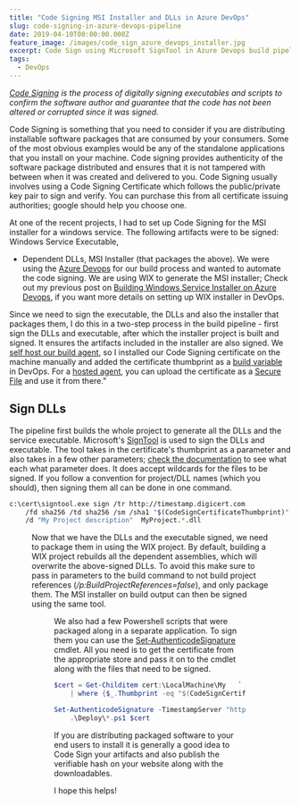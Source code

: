 ```yaml
---
title: "Code Signing MSI Installer and DLLs in Azure DevOps"
slug: code-signing-in-azure-devops-pipeline
date: 2019-04-10T00:00:00.000Z
feature_image: /images/code_sign_azure_devops_installer.jpg
excerpt: Code Sign using Microsoft SignTool in Azure Devops build pipeline.
tags:
  - DevOps
---
```

_[Code Signing](https://en.wikipedia.org/wiki/Code_signing) is the process of digitally signing executables and scripts to confirm the software author and guarantee that the code has not been altered or corrupted since it was signed._

Code Signing is something that you need to consider if you are distributing installable software packages that are consumed by your consumers. Some of the most obvious examples would be any of the standalone applications that you install on your machine. Code signing provides authenticity of the software package distributed and ensures that it is not tampered with between when it was created and delivered to you. Code Signing usually involves using a Code Signing Certificate which follows the public/private key pair to sign and verify. You can purchase this from all certificate issuing authorities; google should help you choose one.

At one of the recent projects, I had to set up Code Signing for the MSI installer for a windows service. The following artifacts were to be signed: Windows Service Executable,

-   Dependent DLLs, MSI Installer (that packages the above). We were using the [Azure Devops](https://azure.microsoft.com/en-au/services/devops/) for our build process and wanted to automate the code signing. We are using WIX to generate the MSI installer; Check out my previous post on [Building Windows Service Installer on Azure Devops](/blog/building-windows-service-installer-on-azure-devops/), if you want more details on setting up WIX installer in DevOps.

Since we need to sign the executable, the DLLs and also the installer that packages them, I do this in a two-step process in the build pipeline - first sign the DLLs and executable, after which the installer project is built and signed. It ensures the artifacts included in the installer are also signed. We [self host our build agent](https://docs.microsoft.com/en-us/azure/devops/pipelines/agents/agents?view=azure-devops#install), so I installed our Code Signing certificate on the machine manually and added the certificate thumbprint as a [build variable](https://docs.microsoft.com/en-us/azure/devops/pipelines/process/variables?view=azure-devops&tabs=designer%2Cbatch) in DevOps. For a [hosted agent](https://docs.microsoft.com/en-us/azure/devops/pipelines/agents/hosted?view=azure-devops&tabs=yaml), you can upload the certificate as a [Secure File](https://docs.microsoft.com/en-us/azure/devops/pipelines/library/secure-files?view=azure-devops) and use it from there."

## Sign DLLs

The pipeline first builds the whole project to generate all the DLLs and the service executable. Microsoft's [SignTool](https://docs.microsoft.com/en-us/windows/desktop/seccrypto/signtool) is used to sign the DLLs and executable. The tool takes in the certificate's thumbprint as a parameter and also takes in a few other parameters; [check the documentation](https://docs.microsoft.com/en-us/windows/desktop/seccrypto/signtool) to see what each what parameter does. It does accept wildcards for the files to be signed. If you follow a convention for project/DLL names (which you should), then signing them all can be done in one command.

```bash
c:\cert\signtool.exe sign /tr http://timestamp.digicert.com 
    /fd sha256 /td sha256 /sm /sha1 "$(CodeSignCertificateThumbprint)" 
    /d "My Project description"  MyProject.*.dll

```

<Figure src="/images/code_sign_azure_devops.jpg" caption="## Sign Installer" />

Now that we have the DLLs and the executable signed, we need to package them in using the WIX project. By default, building a WIX project rebuilds all the dependent assemblies, which will overwrite the above-signed DLLs. To avoid this make sure to pass in parameters to the build command to not build project references (_/p:BuildProjectReferences=false_), and only package them. The MSI installer on build output can then be signed using the same tool.

<Figure src="/images/code_sign_azure_devops_installer.jpg" caption="## Sign Powershell Scripts" />

We also had a few Powershell scripts that were packaged along in a separate application. To sign them you can use the [Set-AuthenticodeSignature](https://docs.microsoft.com/en-us/powershell/module/microsoft.powershell.security/set-authenticodesignature?view=powershell-6) cmdlet. All you need is to get the certificate from the appropriate store and pass it on to the cmdlet along with the files that need to be signed.

```powershell
$cert = Get-Childitem cert:\LocalMachine\My   `
    | where {$_.Thumbprint -eq "$(CodeSignCertificateThumbprint)"}[0]

Set-AuthenticodeSignature -TimestampServer "http://timestamp.digicert.com" `
    .\Deploy\*.ps1 $cert 

```

If you are distributing packaged software to your end users to install it is generally a good idea to Code Sign your artifacts and also publish the verifiable hash on your website along with the downloadables.

I hope this helps!
